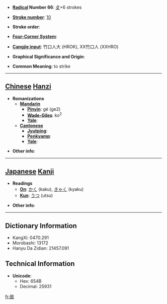 * '''[[Wiktionary:Chinese radical index| Radical]] Number 66''': [[Wiktionary:Chinese radical index 攴|攴]]+6 strokes

* '''[[Wiktionary:Chinese total strokes index|Stroke number]]''': [[Wiktionary:Chinese total strokes index 10|10]]

* '''Stroke order''': 

* '''[[Wiktionary:Chinese four corner index|Four-Corner System]]''': 

* '''[[Wiktionary:Chinese Cangjie index|Cangjie input]]''': 竹口人大 (HROK), XX竹口人 (XXHRO)

* '''Graphical Significance and Origin''': 

* '''Common Meaning''': to strike

----

== [[Chinese]] [[Hanzi]] ==

* '''Romanizations'''
** '''[[Mandarin]]'''
*** '''[[Pinyin]]''': gé (ge2)
*** '''[[Wade-Giles]]''': ko<sup>2</sup>
*** '''[[Yale]]''': 
** '''[[Cantonese]]'''
*** '''[[Jyutping]]''':
*** '''[[Penkyamp]]''': 
*** '''[[Yale]]''': 

* '''Other info''': 

----

== [[Japanese]] [[Kanji]] ==

* '''Readings'''
** '''[[On]]''': [[かく]] (kaku), [[きゃく]] (kyaku)
** '''[[Kun]]''': [[うつ]] (utsu)

* '''Other info''':  

----

== Dictionary Information ==

* KangXi: 0470.291
* Morobashi: 13172
* Hanyu Da Zidian: 21457.091

== Technical Information ==

* '''Unicode''':
** Hex: 654B
** Decimal: 25931

[[fr:敋]]